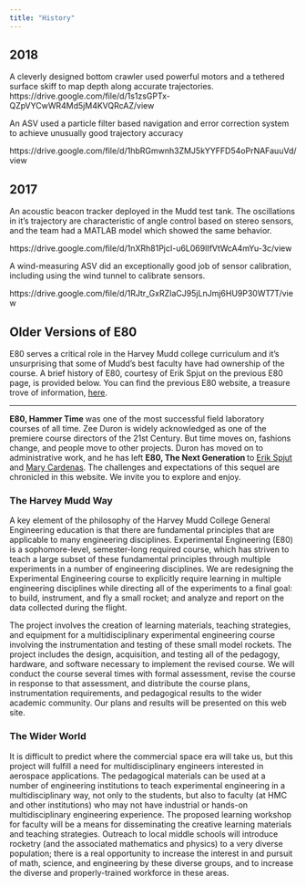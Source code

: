 ```yaml
---
title: "History"
---
```


## 2018
A cleverly designed bottom crawler used powerful motors and a tethered surface skiff to map depth along accurate trajectories.  
https://drive.google.com/file/d/1s1zsGPTx-QZpVYCwWR4Md5jM4KVQRcAZ/view

An ASV used a particle filter based navigation and error correction system to achieve unusually good trajectory accuracy

https://drive.google.com/file/d/1hbRGmwnh3ZMJ5kYYFFD54oPrNAFauuVd/view


## 2017
An acoustic beacon tracker deployed in the Mudd test tank.  The oscillations in it's trajectory are characteristic of angle control based on stereo sensors, and the team had a MATLAB model which showed the same behavior.

https://drive.google.com/file/d/1nXRh81PjcI-u6L069lIfVtWcA4mYu-3c/view


A wind-measuring ASV did an exceptionally good job of sensor calibration, including using the wind tunnel to calibrate sensors.

https://drive.google.com/file/d/1RJtr_GxRZIaCJ95jLnJmj6HU9P30WT7T/view


## Older Versions of E80

E80 serves a critical role in the Harvey Mudd college curriculum and it's unsurprising that some of Mudd's best faculty have had ownership of the course.  A brief history of E80, courtesy of Erik Spjut on the previous E80 page, is provided below.   You can find the previous E80 website, a treasure trove of information, [here](http://www.eng.hmc.edu/NewE80/).

------------

**E80, Hammer Time **was one of the most successful field laboratory courses of all time. Zee Duron is widely acknowledged as one of the premiere course directors of the 21st Century. But time moves on, fashions change, and people move to other projects. Duron has moved on to administrative work, and he has left **E80, The Next Generation **to [Erik Spjut](http://www.eng.hmc.edu/EngWebsite/index.php?page=DisplayPerson.php&personID=15) and [Mary Cardenas](http://www.eng.hmc.edu/EngWebsite/index.php?page=DisplayPerson.php&personID=20). The challenges and expectations of this sequel are chronicled in this website. We invite you to explore and enjoy.


### The Harvey Mudd Way

A key element of the philosophy of the Harvey Mudd College General Engineering education is that there are fundamental principles that are applicable to many engineering disciplines. Experimental Engineering (E80) is a sophomore-level, semester-long required course, which has striven to teach a large subset of these fundamental principles through multiple experiments in a number of engineering disciplines. We are redesigning the Experimental Engineering course to explicitly require learning in multiple engineering disciplines while directing all of the experiments to a final goal: to build, instrument, and fly a small rocket; and analyze and report on the data collected during the flight.

The project involves the creation of learning materials, teaching strategies, and equipment for a multidisciplinary experimental engineering course involving the instrumentation and testing of these small model rockets. The project includes the design, acquisition, and testing all of the pedagogy, hardware, and software necessary to implement the revised course. We will conduct the course several times with formal assessment, revise the course in response to that assessment, and distribute the course plans, instrumentation requirements, and pedagogical results to the wider academic community. Our plans and results will be presented on this web site.


### The Wider World

It is difficult to predict where the commercial space era will take us, but this project will fulfill a need for multidisciplinary engineers interested in aerospace applications. The pedagogical materials can be used at a number of engineering institutions to teach experimental engineering in a multidisciplinary way, not only to the students, but also to faculty (at HMC and other institutions) who may not have industrial or hands-on multidisciplinary engineering experience. The proposed learning workshop for faculty will be a means for disseminating the creative learning materials and teaching strategies. Outreach to local middle schools will introduce rocketry (and the associated mathematics and physics) to a very diverse population; there is a real opportunity to increase the interest in and pursuit of math, science, and engineering by these diverse groups, and to increase the diverse and properly-trained workforce in these areas.
